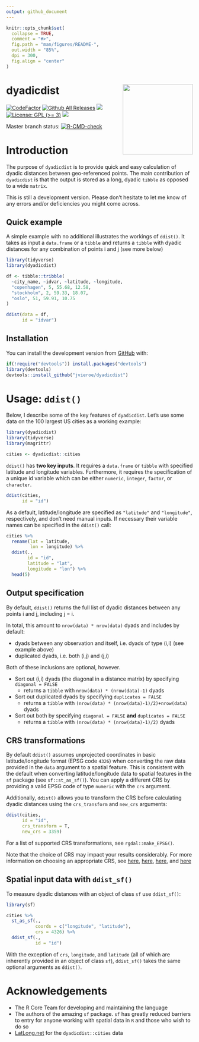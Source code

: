 ```yaml
---
output: github_document
---
```


<!-- README.md is generated from README.Rmd. Please edit that file -->

```r
knitr::opts_chunk$set(
  collapse = TRUE,
  comment = "#>",
  fig.path = "man/figures/README-",
  out.width = "85%",
  dpi = 300,
  fig.align = "center"
)
```


# dyadicdist <img src='man/figures/logo.svg' align="right" height="189" />

<!-- badges: start -->
[![CodeFactor](https://www.codefactor.io/repository/github/jvieroe/dyadicdist/badge)](https://www.codefactor.io/repository/github/jvieroe/dyadicdist)
[![Github All Releases](https://img.shields.io/github/downloads/jvieroe/dyadicdist/total.svg)]()
[![](https://img.shields.io/badge/lifecycle-experimental-orange.svg)](https://lifecycle.r-lib.org/articles/stages.html#experimental)
[![License: GPL (>= 3)](https://img.shields.io/badge/license-GPL (>= 3)-blue.svg)](https://cran.r-project.org/web/licenses/GPL (>= 3))
[![](https://img.shields.io/github/last-commit/jvieroe/dyadicdist.svg)](https://github.com/jvieroe/dyadicdist/commits/main)
<!-- [![Travis build status](https://travis-ci.org/jvieroe/dyadicdist.svg?branch=main)](https://travis-ci.org/jvieroe/dyadicdist) -->

Master branch status: [![R-CMD-check](https://github.com/jvieroe/dyadicdist/workflows/R-CMD-check/badge.svg)](https://github.com/jvieroe/dyadicdist/actions)
<!-- badges: end -->

# Introduction

The purpose of `dyadicdist` is to provide quick and easy calculation of dyadic distances between geo-referenced points. The main contribution of `dyadicdist` is that the output is stored as a long, dyadic `tibble` as opposed to a wide `matrix`.

This is still a development version. Please don't hesitate to let me know of any errors and/or deficiencies you might come across.

## Quick example
A simple example with no additional illustrates the workings of `ddist()`. It takes as input a `data.frame` or a `tibble` and returns a `tibble` with dyadic distances for any combination of points i and j (see more below)

```r
library(tidyverse)
library(dyadicdist)

df <- tibble::tribble(
  ~city_name, ~idvar, ~latitude, ~longitude,
  "copenhagen", 5, 55.68, 12.58,
  "stockholm", 2, 59.33, 18.07,
  "oslo", 51, 59.91, 10.75
)

ddist(data = df,
      id = "idvar")

```


## Installation

You can install the development version from [GitHub](https://github.com/) with:

``` r
if(!require("devtools")) install.packages("devtools")
library(devtools)
devtools::install_github("jvieroe/dyadicdist")
```


# Usage: `ddist()`

Below, I describe some of the key features of `dyadicdist`. Let's use some data on the 100 largest US cities as a working example:

```r
library(dyadicdist)
library(tidyverse)
library(magrittr)

cities <- dyadicdist::cities

```

`ddist()` has __two key inputs__. It requires a `data.frame` or `tibble` with specified latitude and longitude variables. Furthermore, it requires the specification of a unique id variable which can be either `numeric`, `integer`, `factor`, or `character`.

```r
ddist(cities,
      id = "id")

```
As a default, latitude/longitude are specified as `"latitude"` and `"longitude"`, respectively, and don't need manual inputs. If necessary their variable names can be specified in the `ddist()` call:

```r
cities %>%
  rename(lat = latitude,
         lon = longitude) %>% 
  ddist(.,
        id = "id",
        latitude = "lat",
        longitude = "lon") %>%
  head(5)

```

## Output specification
By default, `ddist()` returns the full list of dyadic distances between any points i and j, including j = i. 

In total, this amount to `nrow(data) * nrow(data)` dyads and includes by default:

* dyads between any observation and itself, i.e. dyads of type (i,i) (see example above)
* duplicated dyads, i.e. both (i,j) and (j,i)

Both of these inclusions are optional, however. 

* Sort out (i,i) dyads (the diagonal in a distance matrix) by specifying `diagonal = FALSE`
    + returns a `tibble` with `nrow(data) * (nrow(data)-1)` dyads
* Sort out duplicated dyads by specifying `duplicates = FALSE`
    + returns a `tibble` with `(nrow(data) * (nrow(data)-1)/2)+nrow(data)` dyads
* Sort out both by specifying `diagonal = FALSE` __and__ `duplicates = FALSE`
    + returns a `tibble` with `(nrow(data) * (nrow(data)-1)/2)` dyads


## CRS transformations
By default `ddist()` assumes unprojected coordinates in basic latitude/longitude format (EPSG code `4326`) when converting the raw data provided in the `data` argument to a spatial feature. This is consistent with the default when converting latitude/longitude data to spatial features in the `sf` package (see `sf::st_as_sf()`). You can apply a different CRS by providing a valid EPSG code of type `numeric` with the `crs` argument.

Additionally, `ddist()` allows you to transform the CRS before calculating dyadic distances using the `crs_transform` and `new_crs` arguments:

```r
ddist(cities,
      id = "id",
      crs_transform = T,
      new_crs = 3359)

```

For a list of supported CRS transformations, see `rgdal::make_EPSG()`.

Note that the choice of CRS may impact your results considerably. For more information on choosing an appropriate CRS, see [here](https://www.earthdatascience.org/courses/earth-analytics/spatial-data-r/intro-to-coordinate-reference-systems/), [here](https://docs.qgis.org/3.4/en/docs/gentle_gis_introduction/coordinate_reference_systems.html), [here](https://www.nceas.ucsb.edu/sites/default/files/2020-04/OverviewCoordinateReferenceSystems.pdf), and [here](http://www.geo.hunter.cuny.edu/~jochen/gtech201/lectures/lec6concepts/map%20coordinate%20systems/how%20to%20choose%20a%20projection.htm)


## Spatial input data with `ddist_sf()`
To measure dyadic distances with an object of class `sf` use `ddist_sf()`:

```r
library(sf)

cities %>%
  st_as_sf(.,
           coords = c("longitude", "latitude"),
           crs = 4326) %>%
  ddist_sf(.,
           id = "id")

```
With the exception of `crs`, `longitude`, and `latitude` (all of which are inherently provided in an object of class `sf`), `ddist_sf()` takes the same optional arguments as `ddist()`.

# Acknowledgements

* The R Core Team for developing and maintaining the language
* The authors of the amazing `sf` package. `sf` has greatly reduced barriers to entry for anyone working with spatial data in `R` and those who wish to do so 
    <!-- + Edzer Pebesma ([edzer](https://github.com/edzer)) -->
    <!-- + Roger Bivand ([rsbivand](https://github.com/rsbivand)) -->
    <!-- + Etienne Racine ([etiennebr](https://github.com/etiennebr)) -->
    <!-- + Michael Sumner ([mdsumner](https://github.com/mdsumner)) -->
    <!-- + Ian Cook ([ianmcook](https://github.com/ianmcook)) -->
    <!-- + Tim Keitt ([thk686](https://github.com/thk686)) -->
    <!-- + Robin Lovelace ([Robinlovelace](https://github.com/Robinlovelace)) -->
    <!-- + Hadley Wickham ([hadley](https://github.com/hadley)) -->
    <!-- + Jeroen Ooms ([jeroen](https://github.com/jeroen)) -->
    <!-- + Kirill Müller ([krlmlr](https://github.com/krlmlr)) -->
    <!-- + Thomas Lin Pedersen ([thomasp85](https://github.com/thomasp85)) -->
    <!-- + Dan Baston ([dbaston](https://github.com/dbaston)) -->
    <!-- + Dewey Dunnington ([paleolimbot](https://github.com/paleolimbot)) -->
* [LatLong.net](https://www.latlong.net/category/cities-236-15.html) for the `dyadicdist::cities` data
